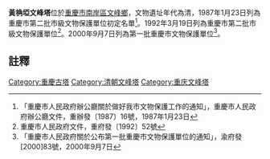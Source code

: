 {{msg:重慶市文物保護單位
|名稱 = 文峰塔
|編號 = 57
|圖片 = 
|級別 = 3
|分類 = 
|時代 = 清
|地点 = [[南岸區|南岸區]][[文峰鄉|文峰鄉]]
|坐標 = 
|登錄 = 1987年1月23日
}}
{{msg:重慶市文物保護單位
|名稱 = 黃桷埡文峰塔
|編號 = 45
|圖片 = 
|級別 = 4
|分類 = 
|時代 = 清
|地点 = [[南岸區|南岸區]][[黃桷埡鎮|黃桷埡鎮]]
|坐標 = 
|登錄 = 1992年3月19日
}}
{{msg:重慶市文物保護單位
|名稱 = 黃桷埡文峰塔
|編號 = 67
|圖片 = 
|級別 = 5
|分類 = 
|時代 = 清代
|地点 = [[南岸區|南岸區]][[黃桷埡鎮|黃桷埡鎮]]文峰山
|坐標 = 
|登錄 = 2000年9月7日
}}
'''黃桷埡文峰塔'''位於[[重慶市|重慶市]][[南岸區|南岸區]][[文峰鄉|文峰鄉]]，文物遺址年代為清，1987年1月23日列為重慶市第二批市級文物保護單位初定名單<ref>「重慶市人民政府辦公廳關於做好我市文物保護工作的通知」，重慶市人民政府辦公廳文件，重辦發〔1987〕16號，1987年1月23日</ref>。1992年3月19日列為重慶市第二批市級文物保護單位<ref>重慶市人民政府文件，重府發〔1992〕52號</ref>。2000年9月7日列為第一批重慶市文物保護單位<ref>「重慶市人民政府關於公布第一批重慶市文物保護單位的通知」，渝府發[2000]83號，2000年9月7日</ref>。
== 註釋 ==
{{reflist}}
{{文物保護單位小作品}}

[[Category:重慶古塔|Category:重慶古塔]]
[[Category:清朝文峰塔|Category:清朝文峰塔]]
[[Category:重庆文峰塔|Category:重庆文峰塔]]